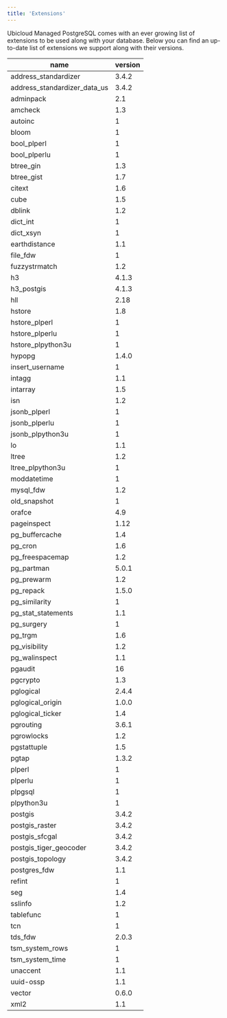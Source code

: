 ```yaml
---
title: 'Extensions'
---
```



Ubicloud Managed PostgreSQL comes with an ever growing list of extensions to be used along with your database. Below you can find an up-to-date list of extensions we support along with their versions.

| name                         | version |
|------------------------------|---------|
| address_standardizer         | 3.4.2   |
| address_standardizer_data_us | 3.4.2   |
| adminpack                    | 2.1     |
| amcheck                      | 1.3     |
| autoinc                      | 1       |
| bloom                        | 1       |
| bool_plperl                  | 1       |
| bool_plperlu                 | 1       |
| btree_gin                    | 1.3     |
| btree_gist                   | 1.7     |
| citext                       | 1.6     |
| cube                         | 1.5     |
| dblink                       | 1.2     |
| dict_int                     | 1       |
| dict_xsyn                    | 1       |
| earthdistance                | 1.1     |
| file_fdw                     | 1       |
| fuzzystrmatch                | 1.2     |
| h3                           | 4.1.3   |
| h3_postgis                   | 4.1.3   |
| hll                          | 2.18    |
| hstore                       | 1.8     |
| hstore_plperl                | 1       |
| hstore_plperlu               | 1       |
| hstore_plpython3u            | 1       |
| hypopg                       | 1.4.0   |
| insert_username              | 1       |
| intagg                       | 1.1     |
| intarray                     | 1.5     |
| isn                          | 1.2     |
| jsonb_plperl                 | 1       |
| jsonb_plperlu                | 1       |
| jsonb_plpython3u             | 1       |
| lo                           | 1.1     |
| ltree                        | 1.2     |
| ltree_plpython3u             | 1       |
| moddatetime                  | 1       |
| mysql_fdw                    | 1.2     |
| old_snapshot                 | 1       |
| orafce                       | 4.9     |
| pageinspect                  | 1.12    |
| pg_buffercache               | 1.4     |
| pg_cron                      | 1.6     |
| pg_freespacemap              | 1.2     |
| pg_partman                   | 5.0.1   |
| pg_prewarm                   | 1.2     |
| pg_repack                    | 1.5.0   |
| pg_similarity                | 1       |
| pg_stat_statements           | 1.1     |
| pg_surgery                   | 1       |
| pg_trgm                      | 1.6     |
| pg_visibility                | 1.2     |
| pg_walinspect                | 1.1     |
| pgaudit                      | 16      |
| pgcrypto                     | 1.3     |
| pglogical                    | 2.4.4   |
| pglogical_origin             | 1.0.0   |
| pglogical_ticker             | 1.4     |
| pgrouting                    | 3.6.1   |
| pgrowlocks                   | 1.2     |
| pgstattuple                  | 1.5     |
| pgtap                        | 1.3.2   |
| plperl                       | 1       |
| plperlu                      | 1       |
| plpgsql                      | 1       |
| plpython3u                   | 1       |
| postgis                      | 3.4.2   |
| postgis_raster               | 3.4.2   |
| postgis_sfcgal               | 3.4.2   |
| postgis_tiger_geocoder       | 3.4.2   |
| postgis_topology             | 3.4.2   |
| postgres_fdw                 | 1.1     |
| refint                       | 1       |
| seg                          | 1.4     |
| sslinfo                      | 1.2     |
| tablefunc                    | 1       |
| tcn                          | 1       |
| tds_fdw                      | 2.0.3   |
| tsm_system_rows              | 1       |
| tsm_system_time              | 1       |
| unaccent                     | 1.1     |
| uuid-ossp                    | 1.1     |
| vector                       | 0.6.0   |
| xml2                         | 1.1     |
